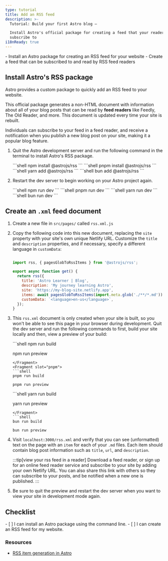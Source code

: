 ```yaml
---
type: tutorial
title: Add an RSS feed
description: >-
  Tutorial: Build your first Astro blog —

  Install Astro's official package for creating a feed that your readers can
  subscribe to
i18nReady: true
---
```




<PreCheck>
  - Install an Astro package for creating an RSS feed for your website
  - Create a feed that can be subscribed to and read by RSS feed readers
</PreCheck>

## Install Astro's RSS package

Astro provides a custom package to quickly add an RSS feed to your website. 

This official package generates a non-HTML document with information about all of your blog posts that can be read by **feed readers** like Feedly, The Old Reader, and more. This document is updated every time your site is rebuilt.

Individuals can subscribe to your feed in a feed reader, and receive a notification when you publish a new blog post on your site, making it a popular blog feature.

1. Quit the Astro development server and run the following command in the terminal to install Astro's RSS package.

    <PackageManagerTabs>
      <Fragment slot="npm">
      ```shell
      npm install @astrojs/rss
      ```
      </Fragment>
      <Fragment slot="pnpm">
      ```shell
      pnpm install @astrojs/rss
      ```
      </Fragment>
      <Fragment slot="yarn">
      ```shell
      yarn add @astrojs/rss
      ```
      </Fragment>
      <Fragment slot="bun">
      ```shell
      bun add @astrojs/rss
      ```
      </Fragment>
    </PackageManagerTabs>

2. Restart the dev server to begin working on your Astro project again.

    <PackageManagerTabs>
      <Fragment slot="npm">
      ```shell
      npm run dev
      ```
      </Fragment>
      <Fragment slot="pnpm">
      ```shell
      pnpm run dev
      ```
      </Fragment>
      <Fragment slot="yarn">
      ```shell
      yarn run dev
      ```
      </Fragment>
      <Fragment slot="bun">
      ```shell
      bun run dev
      ```
      </Fragment>
    </PackageManagerTabs>

## Create an `.xml` feed document

1. Create a new file in `src/pages/` called `rss.xml.js`

2. Copy the following code into this new document, replacing the `site` property with your site's own unique Netlify URL. Customize the `title` and `description` properties, and if necessary, specify a different language in `customData`:

    ```js title="src/pages/rss.xml.js"

    import rss, { pagesGlobToRssItems } from '@astrojs/rss';

    export async function get() {
      return rss({
        title: 'Astro Learner | Blog',
        description: 'My journey learning Astro',
        site: 'https://my-blog-site.netlify.app',
        items: await pagesGlobToRssItems(import.meta.glob('./**/*.md')),
        customData: `<language>en-us</language>`,
      });
    }
    ```

3. This `rss.xml` document is only created when your site is built, so you won't be able to see this page in your browser during development. Quit the dev server and run the following commands to first, build your site locally and then, view a preview of your build:

    <PackageManagerTabs>
      <Fragment slot="npm">
      ```shell
      npm run build

      npm run preview
      ```
      </Fragment>
      <Fragment slot="pnpm">
      ```shell
      pnpm run build

      pnpm run preview
      ```
      </Fragment>
      <Fragment slot="yarn">
      ```shell
      yarn run build

      yarn run preview
      ```
      </Fragment>
      ```shell
      bun run build

      bun run preview
      ```
      </Fragment>
    </PackageManagerTabs>

4. Visit `localhost:3000/rss.xml` and verify that you can see (unformatted) text on the page with an `item` for each of your `.md` files. Each item should contain blog post information such as `title`, `url`, and `description`.

    :::tip[view your rss feed in a reader]
    Download a feed reader, or sign up for an online feed reader service and subscribe to your site by adding your own Netlify URL. You can also share this link with others so they can subscribe to your posts, and be notified when a new one is published.
    :::

5. Be sure to quit the preview and restart the dev server when you want to view your site in development mode again.



<Box icon="check-list">

## Checklist

<Checklist>
- [ ] I can install an Astro package using the command line.
- [ ] I can create an RSS feed for my website.
</Checklist>
</Box>

### Resources

- [RSS item generation in Astro](/en/guides/rss/#using-glob-imports)
